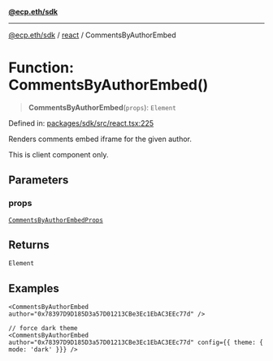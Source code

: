 [**@ecp.eth/sdk**](/sdk-reference/index.mdx)

***

[@ecp.eth/sdk](/sdk-reference/index.mdx) / [react](/sdk-reference/react/index.mdx) / CommentsByAuthorEmbed

# Function: CommentsByAuthorEmbed()

> **CommentsByAuthorEmbed**(`props`): `Element`

Defined in: [packages/sdk/src/react.tsx:225](https://github.com/ecp-eth/comments-monorepo/blob/main/packages/sdk/src/react.tsx#L225)

Renders comments embed iframe for the given author.

This is client component only.

## Parameters

### props

[`CommentsByAuthorEmbedProps`](/sdk-reference/react/type-aliases/CommentsByAuthorEmbedProps.mdx)

## Returns

`Element`

## Examples

```tsx
<CommentsByAuthorEmbed author="0x78397D9D185D3a57D01213CBe3Ec1EbAC3EEc77d" />
```

```tsx
// force dark theme
<CommentsByAuthorEmbed author="0x78397D9D185D3a57D01213CBe3Ec1EbAC3EEc77d" config={{ theme: { mode: 'dark' }}} />
```
